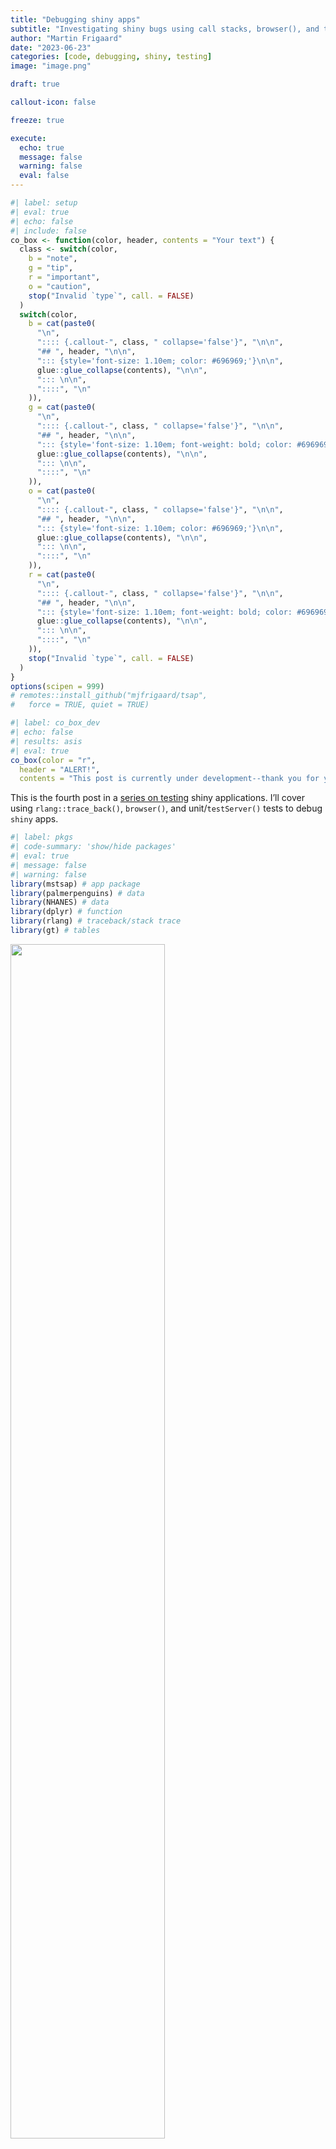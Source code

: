 ```yaml
---
title: "Debugging shiny apps"
subtitle: "Investigating shiny bugs using call stacks, browser(), and tests"
author: "Martin Frigaard"
date: "2023-06-23"
categories: [code, debugging, shiny, testing]
image: "image.png"

draft: true

callout-icon: false

freeze: true

execute:
  echo: true
  message: false
  warning: false
  eval: false
---
```


```r
#| label: setup
#| eval: true 
#| echo: false 
#| include: false
co_box <- function(color, header, contents = "Your text") {
  class <- switch(color,
    b = "note",
    g = "tip",
    r = "important",
    o = "caution",
    stop("Invalid `type`", call. = FALSE)
  )
  switch(color,
    b = cat(paste0(
      "\n",
      ":::: {.callout-", class, " collapse='false'}", "\n\n",
      "## ", header, "\n\n",
      "::: {style='font-size: 1.10em; color: #696969;'}\n\n",
      glue::glue_collapse(contents), "\n\n",
      "::: \n\n",
      "::::", "\n"
    )),
    g = cat(paste0(
      "\n",
      ":::: {.callout-", class, " collapse='false'}", "\n\n",
      "## ", header, "\n\n",
      "::: {style='font-size: 1.10em; font-weight: bold; color: #696969;'}\n\n",
      glue::glue_collapse(contents), "\n\n",
      "::: \n\n",
      "::::", "\n"
    )),
    o = cat(paste0(
      "\n",
      ":::: {.callout-", class, " collapse='false'}", "\n\n",
      "## ", header, "\n\n",
      "::: {style='font-size: 1.10em; color: #696969;'}\n\n",
      glue::glue_collapse(contents), "\n\n",
      "::: \n\n",
      "::::", "\n"
    )),
    r = cat(paste0(
      "\n",
      ":::: {.callout-", class, " collapse='false'}", "\n\n",
      "## ", header, "\n\n",
      "::: {style='font-size: 1.10em; font-weight: bold; color: #696969;'}\n\n",
      glue::glue_collapse(contents), "\n\n",
      "::: \n\n",
      "::::", "\n"
    )),
    stop("Invalid `type`", call. = FALSE)
  )
}
options(scipen = 999)
# remotes::install_github("mjfrigaard/tsap",
#   force = TRUE, quiet = TRUE)
```


```r
#| label: co_box_dev
#| echo: false
#| results: asis
#| eval: true
co_box(color = "r", 
  header = "ALERT!", 
  contents = "This post is currently under development--thank you for your patience.")
```

This is the fourth post in a [series on testing](https://mjfrigaard.github.io/#category=testing) shiny applications. I'll cover using `rlang::trace_back()`, `browser()`, and unit/`testServer()` tests to debug `shiny` apps.

```r
#| label: pkgs
#| code-summary: 'show/hide packages'
#| eval: true 
#| message: false 
#| warning: false
library(mstsap) # app package 
library(palmerpenguins) # data
library(NHANES) # data
library(dplyr) # function
library(rlang) # traceback/stack trace
library(gt) # tables
```


::: {.column-margin}
![](shiny-test-bugs.png){width=70%}
:::

## Bugs!

In [a previous post](https://mjfrigaard.github.io/posts/test-shiny-p3/), I covered writing tests for module server functions in [`tsap`](https://github.com/mjfrigaard/tsap) (*`testServer()` app-package*). I ended that post noting the bug below when running `pkgDataApp()`:

::: {#fig-graph_error_gif_intro}

![App `renderPlot()` error](graph_error.gif){#fig-graph_error_gif_intro width=100%}

Shiny app displaying `Error in [[: Column 'race1' not found in '.data'`
:::


The warning resolves itself without causing the application to crash, but it's displayed in the UI, so leaving it is not an option. In this post, I'm going to discuss using the stack trace and `browse()` to debug a shiny app-package.

## `testServer()` app-package

If you'd like to follow along, you can download `mstsap` [here](https://github.com/mjfrigaard/mstsap/archive/refs/heads/main.zip) or install it using the following: 

```r
#| code-fold: false
#| eval: false
remotes::install_github("mjfrigaard/mstsap",
  force = TRUE, quiet = TRUE)
library(tsap)
```

I'll quickly review the contents of `tsap`. The [`R/` folder](https://github.com/mjfrigaard/tsap/tree/main/R) contains files for the modules: 

```verbatim
#| code-fold: false
#| eval: false
#| echo: true
R/
├── mod_cols.R
├── mod_ds.R
├── mod_pkg.R
└── mod_plot.R
```

-   Each module file has it's own utility function file: 

    ```verbatim
    #| code-fold: false
    #| eval: false
    #| echo: true
    R/
    ├── utils_vars.R
    ├── utils_datasets.R
    ├── utils_pkg.R
    └── utils_scatter.R
    ```


The module functions are split between the `appUI()` and `appServer()` functions.  

```verbatim
#| code-fold: false
#| eval: false
#| echo: true
R/
├── appServer.R # <- _server() module functions
├── appUI.R # <- _ui() module functions
└── pkgDataApp.R # <- standalone app function
```

-   `pkgDataApp()` is a stand-alone app function, which calls `appUI()` and `appServer()`:

    ```verbatim
    #| code-fold: false
    #| eval: false
    #| echo: true
    pkgDataApp <- function() {
        shiny::shinyApp(
          ui = appUI,
          server = appServer)
    
    }
    pkgDataApp()
    ```
    
Each of the modules have tests in the `tests/testthat/` folder: 

```verbatim
#| code-fold: false
#| eval: false
#| echo: true
tests/testthat/
├── test-mod_cols_server.R
├── test-mod_ds_server.R
├── test-mod_pkg_server.R
└── test-mod_plot_server.R
```

-   As do the module utility functions: 

    ```verbatim
    #| code-fold: false
    #| eval: false
    #| echo: true
    tests/testthat
    ├── test-check_binary_vec.R
    ├── test-check_facet_vec.R
    ├── test-get_col_types.R
    ├── test-make_binary_vec.R
    ├── test-make_facet_vec.R
    ├── test-pull_binary_cols.R
    ├── test-pull_cat_cols.R
    ├── test-pull_facet_cols.R
    └── test-pull_numeric_cols.R
    ```


## Modules 

I've created the figure below to illustrate how the modules in `pkgDataApp()` work together: 

:::: {.column-page-inset-right}

::: {#fig-module_flow}

![`tsap` modules](module_flow.png){#fig-module_flow width=100%}

Modules in `tsap::pkgDataApp()`
:::

::::

As you can see, the modules are connected by a chain of reactive values, and each module returns a slightly more complicated reactive value (`character` -> `data.frame`/`tibble` -> `list` ). 

### `mod_pkg`

1. The `mod_pkg` module displays the packages with `data.frame`s or `tibble`s (and returns the package as a reactive character string, `pkg()`)

::: {#fig-mod_pkg_schema}

![`mod_pkg`](mod_pkg_schema.png){#fig-mod_pkg_schema width=70%}


`mod_pkg` in `pkgDataApp()`
:::

### `mod_ds`

2. `mod_ds` renames `pkg()` as `pkg_input()` and uses it to update the `selectInput()` options for the selected package datasets (the selected dataset is returned as a reactive `dataset()`) 

::: {#fig-mod_ds_schema}

![`mod_ds`](mod_ds_schema.png){#fig-mod_ds_schema width=70%}

`mod_pkg` and `mod_ds` in `pkgDataApp()`
:::

### `mod_cols`

3. `mod_cols` receives `dataset()` as `ds_input()` and updates the `selectInput()`s with the columns in the `ds_input()`. Columns are displayed by 'type' (i.e., two numeric columns (`x` and `y`), binary columns (`color`), and a  `facet` column. Then `ds_input()`, the selected columns (`x`, `y`, `color` and `facet`) and graph aesthetics (`size` and `alpha`) are combined and returned as the reactive list `plot_values()`

::: {#fig-mod_cols_schema}

![`mod_cols`](mod_cols_schema.png){#fig-mod_cols_schema width=100%}

`mod_pkg`, `mod_ds`, and `mod_cols` in `pkgDataApp()`
:::


### `mod_plot`

4. `mod_plot` uses `plot_values()` as `plot_inputs()` and a custom `ggplot2` utility function (`gg_color_scatter_facet()`) to render the plot

:::: {.column-body-outset-right}

::: {#fig-mod_plot_schema}

![`mod_plot` in `tsap::pkgDataApp()`](mod_plot_schema.png){#fig-mod_plot_schema width=100%}

`mod_pkg`,`mod_ds`, `mod_cols`, and `mod_plot` modules in `pkgDataApp()`
:::

::::

The `ggplot2` function used to generate the plot (`gg_color_scatter_facet()`) is below:

```r
#| code-fold: true
#| code-summary: 'gg_color_scatter_facet()'
#| eval: false
gg_color_scatter_facet <- function(df, x_var, y_var,
                                col_var = NULL, facet_var = NULL,
                                ...) {
  # missing both color and facet vars
  if (is.null(col_var) & is.null(facet_var)) {
      ggplot2::ggplot(
        data = df,
        mapping = ggplot2::aes(
          x = .data[[x_var]], 
          y = .data[[y_var]])
      ) +
        ggplot2::geom_point(...) +
        # add labels
        ggplot2::labs(
          title = make_x_y_title(
            x = x_var, y = y_var),
          x = stringr::str_replace_all(
            snakecase::to_title_case(x_var), "_", " "
          ),
          y = stringr::str_replace_all(
            snakecase::to_title_case(y_var), "_", " "
          )
        ) +
        ggplot2::theme_minimal() +
        ggplot2::theme(legend.position = "bottom")


    # no facet, but has color
  } else if (!is.null(col_var) & is.null(facet_var)) {

      ggplot2::ggplot(
        data = df,
        mapping = ggplot2::aes(
          x = .data[[x_var]], 
          y = .data[[y_var]])
      ) +
        # add ... for alpha and size passed to points
        ggplot2::geom_point(
          ggplot2::aes(
            colour = .data[[col_var]], 
            group = .data[[col_var]]),
            ...
        ) +
        # add labels
        ggplot2::labs(
          title = make_x_y_color_title(
            x = x_var, y = y_var, color = col_var),
          x = stringr::str_replace_all(
            snakecase::to_title_case(x_var), "_", " "
          ),
          y = stringr::str_replace_all(
            snakecase::to_title_case(y_var), "_", " "
          ),
          color = stringr::str_replace_all(
            snakecase::to_title_case(col_var), "_", " "
          )
        ) +
        ggplot2::theme_minimal() +
        ggplot2::theme(legend.position = "bottom")

    # no color, but has facet
  } else if (is.null(col_var) & !is.null(facet_var)) {

      ggplot2::ggplot(
        data = df,
        mapping = ggplot2::aes(
          x = .data[[x_var]], 
          y = .data[[y_var]])
      ) +
        # add ... for alpha and size passed to points
        ggplot2::geom_point(...) +
        # add facet layer
        ggplot2::facet_wrap(ggplot2::vars(.data[[facet_var]])) +
        # add labels
        ggplot2::labs(
          title = make_x_y_title(
            x = x_var, y = y_var),
          x = stringr::str_replace_all(
            snakecase::to_title_case(x_var), "_", " "
          ),
          y = stringr::str_replace_all(
            snakecase::to_title_case(y_var), "_", " "
          )
        ) +
        ggplot2::theme_minimal() +
        ggplot2::theme(legend.position = "bottom")

  } else {

      # has both color and facet vars
      ggplot2::ggplot(
        data = df,
        mapping = ggplot2::aes(
          x = .data[[x_var]],
          y = .data[[y_var]])
      ) +
        # points layer
        # add ... for alpha and size passed to points
        ggplot2::geom_point(
          ggplot2::aes(
            colour = .data[[col_var]],
            group = .data[[col_var]]), ...
        ) +
        # add facet layer
        ggplot2::facet_wrap(ggplot2::vars(.data[[facet_var]])) +
        # add labels
        ggplot2::labs(title =
            make_x_y_col_facet_title(x = x_var,
                                     y = y_var,
                                     color = col_var,
                                     facets = facet_var),
          x = stringr::str_replace_all(
            snakecase::to_title_case(x_var), "_", " "
          ),
          y = stringr::str_replace_all(
            snakecase::to_title_case(y_var), "_", " "
          ),
          color = stringr::str_replace_all(
            snakecase::to_title_case(col_var), "_", " "
          ),
          group = stringr::str_replace_all(
            snakecase::to_title_case(facet_var), "_", " "
          )
        ) +
        ggplot2::theme_minimal() +
        ggplot2::theme(legend.position = "bottom")

  }
}

```


## Stack trace

During development, the warning below is printed to the **Console** when I change the package input of `tsap::pkgDataApp()`:

::: {style='font-size: 1.10em; font-weight: bold;'}

`# Warning: Error in [[: Column 'race1' not found in '.data'.`

:::

Below the warning, the **Console** also prints the following abbreviated numbered list of items: 

::: {style='font-size: 0.90em;'}

```verbatim
#| eval: false
#| code-fold: show
#| code-summary: 'show/hide stack trace from console'
Warning: Error in [[: Column `race1` not found in `.data`.
  202: <Anonymous>
  201: signalCondition
  200: signal_abort
  199: abort
  198: abort_data_pronoun
  197: data_pronoun_get
  196: [[.rlang_data_pronoun
  195: [[
  194: eval_tidy
  189: FUN
  188: lapply
  185: FUN
  184: lapply
  181: combine_vars
  180: compute_layout
  179: self$facet$compute_layout
  178: setup
  177: layout$setup
  176: ggplot_build.ggplot
  174: print.ggplot
  169: func
  167: f
  166: Reduce
  157: do
  156: hybrid_chain
  128: drawPlot
  114: <reactive:plotObj>
   98: drawReactive
   85: renderFunc
   84: output$plot-graph
    3: runApp
    2: print.shiny.appobj
    1: <Anonymous>
```

:::

The output above is referred to as a [stack trace (or traceback)](https://en.wikipedia.org/wiki/Stack_trace?oldformat=true), which is a report that provides information about a function call (or sequence of calls) at a certain point. The numbered items are 'frames', and collectively they're referred to as the ['call stack' or 'stack frame'](https://en.wikipedia.org/wiki/Call_stack).

::: {.callout-note icon=false collapse='true'}

## Stack traces in shiny

Believe it or not, the output shown above actually isn't the *full* stack trace for the error--`shiny` performs some post-processing to trim it down. If you'd like to view the full stack trace for the warning, try setting `options(shiny.fullstacktrace = TRUE)` before running your application.

:::

A stack trace is usually generated when an error occurs, and it gives developers a snapshot of the function calls preceding the error.

### Stack traces in R

The output above is automatically returned to the **Console** while if you're developing a shiny app in RStudio, but I'll cover two methods for manually creating a stack trace from an error. 

#### `traceback()`

In base R, you can generate a stack trace by calling the `traceback()` function directly following the error. 

I'll use `gg_color_scatter_facet()` in the code chunk below, but I've written it to reproduce the error I'm seeing above (i.e., the variable arguments are from the `NHANES::NHANES` data, but the `df` argument has been changed to `palmerpenguins::penguins`). 

I'll pass the `gg_color_scatter_facet()` call in to the **Console:**

```r
#| error: true
#| code-fold: show
#| code-summary: 'ggplot2 error with traceback()'
#| eval: true
tsap::gg_color_scatter_facet(
  df = janitor::clean_names(palmerpenguins::penguins),
  x_var = "poverty",
  y_var = "weight",
  col_var = "survey_yr",
  facet_var = "race1",
  alpha = 1 / 3,
  size = 2)
```

After the error, I call `traceback()`:

```r
#| eval: false
#| code-fold: false
traceback()
```

The output from `traceback()` is below: 

::: {style="font-size: 0.90em;"}

```bash
#| eval: false
#| code-fold: show 
#| code-summary: 'show/hide traceback() output'
29: stop(fallback)
28: signal_abort(cnd, .file)
27: abort(msg, "rlang_error_data_pronoun_not_found", call = call)
26: abort_data_pronoun(x, call = y)
25: data_pronoun_get(x, i, call = I(call("[[", quote(.data), substitute(i))))
24: `[[.rlang_data_pronoun`(.data, "race1")
23: .data[["race1"]]
22: eval_tidy(facet, mask)
21: doTryCatch(return(expr), name, parentenv, handler)
20: tryCatchOne(expr, names, parentenv, handlers[[1L]])
19: tryCatchList(expr, classes, parentenv, handlers)
18: tryCatch(eval_tidy(facet, mask), ggplot2_missing_facet_var = function(e) NULL)
17: FUN(X[[i]], ...)
16: lapply(facets, eval_facet, data, possible_columns = possible_columns)
15: vapply(x, is.null, logical(1))
14: compact(lapply(facets, eval_facet, data, possible_columns = possible_columns))
13: FUN(X[[i]], ...)
12: lapply(data, eval_facets, facets = vars, possible_columns = possible_columns)
11: vapply(x, is.null, logical(1))
10: compact(lapply(data, eval_facets, facets = vars, possible_columns = possible_columns))
9: combine_vars(data, params$plot_env, vars, drop = params$drop)
8: compute_layout(..., self = self)
7: self$facet$compute_layout(data, self$facet_params)
6: setup(..., self = self)
5: layout$setup(data, plot$data, plot$plot_env)
4: ggplot_build.ggplot(x)
3: ggplot_build(x)
2: print.ggplot(x)
1: (function (x, ...) 
   UseMethod("print"))(x)
```

:::

The output from `traceback()` is a [pairlist](https://cran.r-project.org/doc/manuals/r-release/R-lang.html#Pairlist-objects), and it contains the "[stack of the last uncaught errors](https://stat.ethz.ch/R-manual/R-devel/library/base/html/traceback.html)." 

::: {.callout-tip icon=false collapse='true'}

## Adding `traceback()` to `.Rprofile`

If you'd like to view the `traceback()` output whenever an error occurs, you can add the following to your `.Rprofile`:

```r
#| eval: false
#| echo: true
#| code-fold: false
options(error = traceback)
```

Read more debugging tips in the [Posit support documentation](https://support.posit.co/hc/en-us/articles/200713843#using-the-debugger). 

:::

If the output from `traceback()` is too large to read in the **Console**, I'll store it and use `grep()` or [`stringr::str_view_all()`](https://stringr.tidyverse.org/) to explore its contents: 

```r
#| label: bug
#| eval: true 
#| echo: false
bug <- pairlist("stop(fallback)", "signal_abort(cnd, .file)", "abort(msg, \"rlang_error_data_pronoun_not_found\", call = call)", "abort_data_pronoun(x, call = y)", "data_pronoun_get(x, i, call = I(call(\"[[\", quote(.data), substitute(i))))", "`[[.rlang_data_pronoun`(.data, \"race1\")", ".data[[\"race1\"]]", "eval_tidy(facet, mask)", "doTryCatch(return(expr), name, parentenv, handler)", "tryCatchOne(expr, names, parentenv, handlers[[1L]])", "tryCatchList(expr, classes, parentenv, handlers)", "tryCatch(eval_tidy(facet, mask), ggplot2_missing_facet_var = function(e) NULL)", "FUN(X[[i]], ...)", "lapply(facets, eval_facet, data, possible_columns = possible_columns)", "vapply(x, is.null, logical(1))", "compact(lapply(facets, eval_facet, data, possible_columns = possible_columns))", "FUN(X[[i]], ...)", "lapply(data, eval_facets, facets = vars, possible_columns = possible_columns)", "vapply(x, is.null, logical(1))", "compact(lapply(data, eval_facets, facets = vars, possible_columns = possible_columns))", "combine_vars(data, params$plot_env, vars, drop = params$drop)", "compute_layout(..., self = self)", "self$facet$compute_layout(data, self$facet_params)", "setup(..., self = self)", "layout$setup(data, plot$data, plot$plot_env)", "ggplot_build.ggplot(x)", "ggplot_build(x)", "print.ggplot(x)", c("(function (x, ...) ", 
"UseMethod(\"print\"))(x)"))
```


```r
#| eval: false 
#| echo: true
#| code-fold: false
bug <- traceback()
```

Below I'll narrow the stack trace down to the terms I see in the UI (like `.data` and `race1`): 

```r
#| eval: true 
#| echo: true
#| code-fold: false 
library(stringr) 
stringr::str_view_all(
  string = unlist(bug), 
  pattern = "\\.data|race1", 
  match = TRUE)
```

#### `rlang::last_trace()`

When I entered the previous call to `gg_color_scatter_facet()` in the **Console**, there was a suggestion to run `rlang::last_trace()`: 

```verbatim
#| eval: false
#| code-fold: false
Run `rlang::last_trace()` to see where the error occurred.
```

`last_trace()` is similar to `traceback()`, but prints the stack trace in a hierarchical tree structure: 

```r
#| eval: false
#| code-fold: false
rlang::last_trace()
```

::: {style="font-size: 0.90em;"}

```bash
#| eval: false
#| code-fold: show
#| code-summary: 'show/hide rlang::last_trace() output'
<error/rlang_error_data_pronoun_not_found>
Error in `.data[["race1"]]`:
! Column `race1` not found in `.data`.
---
Backtrace:
     ▆
  1. ├─base (local) `<fn>`(x)
  2. ├─ggplot2:::print.ggplot(x)
  3. │ ├─ggplot2::ggplot_build(x)
  4. │ └─ggplot2:::ggplot_build.ggplot(x)
  5. │   └─layout$setup(data, plot$data, plot$plot_env)
  6. │     └─ggplot2 (local) setup(..., self = self)
  7. │       └─self$facet$compute_layout(data, self$facet_params)
  8. │         └─ggplot2 (local) compute_layout(..., self = self)
  9. │           └─ggplot2::combine_vars(data, params$plot_env, vars, drop = params$drop)
 10. │             ├─ggplot2:::compact(lapply(data, eval_facets, facets = vars, possible_columns = possible_columns))
 11. │             │ └─base::vapply(x, is.null, logical(1))
 12. │             └─base::lapply(data, eval_facets, facets = vars, possible_columns = possible_columns)
 13. │               └─ggplot2 (local) FUN(X[[i]], ...)
 14. │                 ├─ggplot2:::compact(lapply(facets, eval_facet, data, possible_columns = possible_columns))
 15. │                 │ └─base::vapply(x, is.null, logical(1))
 16. │                 └─base::lapply(facets, eval_facet, data, possible_columns = possible_columns)
 17. │                   └─ggplot2 (local) FUN(X[[i]], ...)
 18. │                     ├─base::tryCatch(eval_tidy(facet, mask), ggplot2_missing_facet_var = function(e) NULL)
 19. │                     │ └─base (local) tryCatchList(expr, classes, parentenv, handlers)
 20. │                     │   └─base (local) tryCatchOne(expr, names, parentenv, handlers[[1L]])
 21. │                     │     └─base (local) doTryCatch(return(expr), name, parentenv, handler)
 22. │                     └─rlang::eval_tidy(facet, mask)
 23. ├─race1
 24. ├─rlang:::`[[.rlang_data_pronoun`(.data, "race1")
 25. │ └─rlang:::data_pronoun_get(...)
 26. └─rlang:::abort_data_pronoun(x, call = y)

```

:::

Both `traceback()` and `last_trace()` print each preceding function call before the error. I prefer using `rlang::last_trace()` because I find the tree output to be easier to read. However, I usually follow the second piece of advice from the **Console** output and set `drop` to `FALSE`:

```verbatim
#| eval: false
#| code-fold: true 
Run rlang::last_trace(drop = FALSE) to see 1 hidden frame.
```

By default, `last_trace()` will `drop` technical function calls, but I like to see *all* of the calls in a stack trace, so I usually change `drop` to `FALSE`. 

```r
#| eval: false
#| code-fold: false
rlang::last_trace(drop = FALSE)
```

After changing `drop` to `FALSE` I can see one additional frame in the stack (I've omitted frames `1.` through `22.`, but you can see frame `27.` has been added below).

::: {style="font-size: 0.90em;"}

```bash
#| eval: false
#| code-fold: false 
<error/rlang_error_data_pronoun_not_found>
Error in `.data[["race1"]]`:
! Column `race1` not found in `.data`.
---
Backtrace:
     ▆
 23. ├─race1
 24. ├─rlang:::`[[.rlang_data_pronoun`(.data, "race1")
 25. │ └─rlang:::data_pronoun_get(...)
 26. └─rlang:::abort_data_pronoun(x, call = y)
 27.   └─rlang::abort(msg, "rlang_error_data_pronoun_not_found", call = call)
```

:::

### What did I expect?

I generally try to write code that executes without errors, so the output from `traceback()` or `last_trace()` is always a little bewildering. I never know *exactly* what I'm looking for in the stack trace (if so, I would've written the code to avoid encountering it), but I like to start with a clear understanding of the behavior I'm expecting the function to perform. 

In this case, I'm expecting the data (in `mod_ds`) and columns (in `mod_cols`) to update in `plot_values()` when I change the package input to `palmerpenguins`:

::: {#fig-mods_pkg_ds_cols}

![Changes to package, data and columns](mods_pkg_ds_cols.png){#fig-mods_pkg_ds_cols width=100%}

Updating package input, data, and columns
:::

The updated `plot_values()` reactive list is passed to the `plot_inputs` argument `mod_plot` (where the graph is rendered). 

I've included the call to `renderPlot()` with `gg_color_scatter_facet()` in the code block below for reference: 

```r
#| eval: false
#| code-fold: false 
 output$graph <- shiny::renderPlot({
    gg_color_scatter_facet(
        df = plot_inputs()$df,
        x_var = plot_inputs()$x_var,
        y_var = plot_inputs()$y_var,
        col_var = plot_inputs()$col_var,
        facet_var = plot_inputs()$facet_var,
        alpha = plot_inputs()$alpha,
        size = plot_inputs()$size)
   })
```


### What happened instead? 

The error I'm seeing is telling me there is something wrong with the facet variable in `mod_plot`:

``` r
Error in `.data[["race1"]]`:
! Column `race1` not found in `.data`.
```

`race1` is the facet variable from the `NHANES` data, so I am assuming the `plot_inputs()` list isn't updating when I change `input$pkg` in `mod_pkg` to `palmerpenguins`. 

::: {#fig-default_nhanes_vars}

![Default `NHANES::NHANES` data and columns](default_nhanes_vars.png){#fig-default_nhanes_vars width=100%}

`pkgDataApp()` automatically loads with `NHANES::NHANES`
:::


the `plot_values()` list would contain the updated `penguins` data (from `mod_ds`), and the `penguins` columns (from `mod_cols`). 

If the `penguins` data is updated in `plot_values()` *before* the columns and graph aesthetics, then why is the facet variable causing the error? 

::: {#fig-mods_pkg_ds_cols_warn_plot}

![Possible location of bug in `pkgDataApp()`](mods_pkg_ds_cols_warn_plot.png){#fig-mods_pkg_ds_cols_warn_plot width=100%}


Location of bug in `pkgDataApp()`?
:::

There are hints to what is causing the warning/error in the call stack. Frame `1.` through `.6` of show the initialization of the `ggplot2` graph, but frame `.7` references the facet layout: 

```bash
#| eval: false
#| code-fold: false 
Backtrace:
     ▆
  1. ├─base (local) `<fn>`(x)
  2. ├─ggplot2:::print.ggplot(x)
  3. │ ├─ggplot2::ggplot_build(x)
  4. │ └─ggplot2:::ggplot_build.ggplot(x)
  5. │   └─layout$setup(data, plot$data, plot$plot_env)
  6. │     └─ggplot2 (local) setup(..., self = self)
  7. │       └─self$facet$compute_layout(data, self$facet_params)
```


Frame `.7` is a hint because it tells me where/when the facet layer is referenced in the call stack.

If I look down to frame `23.`, I see `race1` (the facet variable) and the data masking method used to find the facet variable in the custom `ggplot2` function (`.data[[facet_var]]`):

```bash
#| eval: false
#| code-fold: false 
Backtrace:
     ▆
 22. │                     └─rlang::eval_tidy(facet, mask)
 23. ├─race1
 24. ├─rlang:::`[[.rlang_data_pronoun`(.data, "race1")
 25. │ └─rlang:::data_pronoun_get(...)
 26. └─rlang:::abort_data_pronoun(x, call = y)
```

The stack ends in a call to `rlang::abort_data_pronoun()` (because `race1` isn't in `.data`).

#### Check (and re-check) function 

The order of the frames in the stack trace is counter-intuitive, because the facet variable (`.data[[facet_var]]`) is added to the `ggplot2` graph *after* the x, y, and color variables (*I've included this portion of `gg_color_scatter_facet()` below*):

```r
#| eval: false
#| code-fold: false 
# has both color and facet vars
      ggplot2::ggplot(
        data = df,
        mapping = ggplot2::aes(
          x = .data[[x_var]],
          y = .data[[y_var]])
      ) +
        # points layer
        # add ... for alpha and size passed to points
        ggplot2::geom_point(
          ggplot2::aes(
            colour = .data[[col_var]],
            group = .data[[col_var]]), ...
        ) +
        # add facet layer
        ggplot2::facet_wrap(ggplot2::vars(.data[[facet_var]])) +
        # add labels 
        # ...
```

1. The `x` and `y` are in the initial `aes()` layer    
2. The `colour` layer is added with the `geom_point()`    
3. Finally, the facet variable is added in the `facet_wrap()` layer


When I change the package input in `mod_pkg`, I'm assuming the `plot_values()` list is updated with the `penguins` data, followed by the column arguments from `mod_cols`.

But the column values are still from the `NHANES` data, which is triggering the warning. The warning/error is eventually resolved when the `penguins` column inputs make their way from `mod_cols` to `mod_plot` (where the plot is rendered).

## Using the debugger 

Now I'm ready to experiment with `plot_values` and `gg_color_scatter_facet()` in the debugger: 

1.  Below I've create `plot_values_test`, with `penguins` assigned to `df`, and the `NHANES` columns assigned to the column arguments: 

    ```r
    #| eval: true
    #| code-fold: false 
    plot_values_test <- list(
      # data from palmerpenguins::penguins
      df = janitor::clean_names(palmerpenguins::penguins),
      # columns from NHANES::NHANES
      x_var = "poverty",
      y_var = "weight",
      col_var = "survey_yr",
      facet_var = "race1",
      size = 2L,
      alpha = 0.75
    )
    ```

2.  I'll pass the `plot_values_test` list to the `gg_color_scatter_facet()` function, but with a call to `browser()`: 

    ```.r
    source("~/tsap/R/utils_scatter.R")
    Called from: gg_color_scatter_facet(
      df = plot_values_test$df, 
      x_var = plot_values_test$x_var, 
      y_var = plot_values_test$y_var, 
      col_var = plot_values_test$col_var, 
      facet_var = plot_values_test$facet_var, 
      alpha = plot_values_test$alpha, 
      size = plot_values_test$size)
    ```

### Inside the function


The first few steps take me through the control flow in `gg_color_scatter_facet()`. 

```.r
# are both col_var and facet_var NULL?
Browse[1]> n
debug at ~/tsap/R/utils_scatter.R#452: if (is.null(col_var) & is.null(facet_var)) {
```

```.r
# facet_var NULL? 
Browse[2]> n
debug at ~/tsap/R/utils_scatter.R#452: if (!is.null(col_var) & is.null(facet_var)) {
```

At this step, I can see the values for `col_var` and `facet_var` are present in the function **Environment**: 

::: {#fig-env_vars_col_facet}

![Function variables in `gg_color_scatter_facet()`](env_vars_col_facet.png){#fig-env_vars_col_facet width=100%}

Color and facet variables in `gg_color_scatter_facet()`
:::

I continue stepping through the control flow until I arrive at the `ggplot2` function: 

```.r
# col_var NULL?
Browse[2]> n
debug at ~/tsap/R/utils_scatter.R#452: if (is.null(col_var) & !is.null(facet_var)) {
```

When I arrive at the `ggplot2` functions, I'll see this code highlighted in the **Source** pane, 

::: {#fig-debugger_ggplot2}

![Function variables in `gg_color_scatter_facet()`](debugger_ggplot2.png){#fig-debugger_ggplot2 width=75%}

`ggplot2` code in `gg_color_scatter_facet()`
:::

When I attempt to execute this step, I see the error: 

### Confirmation!

```.r
Browse[2]> n
Error in `.data[["race1"]]`:
! Column `race1` not found in `.data`.
Run `rlang::last_trace()` to see where the error occurred.
```

The error in the debugger tells me that when I update the package in `mod_pkg`, the dataset (from `mod_ds`) is updated in `plot_values()` *before* the column values (from `mod_cols`). 

This explains why the error I'm seeing is referring to data masking (`.data[["race1"]]`), because in `gg_color_scatter_facet()`, when `.data` changes to `penguins`, the `facet_var` is still `race1`. 

## Solution 1

I have a few options for dealing with this warning. I can rewrite the custom `ggplot2` function to only execute if all of the column arguments are present in `.data`. This can be implemented using something like `graph_check()` below:

```r
#| eval: true
#| code-fold: false
graph_check <- function(df, x_var, y_var, col_var = NULL, facet_var = NULL, ...)
if (sum(c(x_var, y_var, col_var, facet_var) %in% names(df)) == 4) {
  cli::cli_alert_success("Plot renders") 
} else {
  cli::cli_alert_warning("Columns not in .data") 
}
```

`graph_check()` will search the names of `df` to confirm the values provided in the column arguments are present. 

I can confirm this with `plot_values_test` (the list with `penguins` data and `NHANES` columns) and `plot_values` (a list with `NHANES` data and columns).

-   Check mismatched data and columns: 

    ```r
    #| eval: true
    #| code-fold: false
    graph_check(
      df = plot_values_test$df,
      x_var = plot_values_test$x_var,
      y_var = plot_values_test$y_var,
      col_var = plot_values_test$col_var,
      facet_var = plot_values_test$facet_var,
      alpha = plot_values_test$alpha,
      size = plot_values_test$size
    )
    ```
    ```
    ! Columns not in .data
    ```
    
    -   Create correct `plot_values` list: 

    ```r
    #| eval: true
    #| code-fold: false
    plot_values <- list(
      df = janitor::clean_names(NHANES::NHANES),
      x_var = "poverty",
      y_var = "weight",
      col_var = "survey_yr",
      facet_var = "race1",
      size = 2L,
      alpha = 0.75
    )
    ```
    
    -   Confirm `graph_check()`:

    ```r
    #| eval: true
    #| code-fold: false
    graph_check(
      df = plot_values$df,
      x_var = plot_values$x_var,
      y_var = plot_values$y_var,
      col_var = plot_values$col_var,
      facet_var = plot_values$facet_var,
      alpha = plot_values$alpha,
      size = plot_values$size
    )
    ```
    ```
    ✔ Plot renders
    ```

I can also separate the graph aesthetic *variables* (`x_var`, `y_var`, `col_var`, and `facet_var`) from the two graph aesthetic *values* (`alpha` and `size`). I've implemented this solution in the `mod_vars` and `mod_graph` modules, which you can view below: 

```r
#| eval: false
#| code-fold: true 
#| code-summary: 'show/hide mod_vars'
mod_vars_ui <- function(id) {
  ns <- shiny::NS(id)
  shiny::tagList(
    shiny::fluidRow(
      column(
        width = 6,
        shiny::selectInput(
          inputId = ns("x"),
          label = "X variable:",
          choices = NULL
        ),
        shiny::selectInput(
          inputId = ns("y"),
          label = "Y variable:",
          choices = NULL
        )
      ),
      column(
        6,
        shiny::selectInput(
          inputId = ns("col"),
          label = "Color variable:",
          choices = NULL
        ),
        shiny::selectInput(
          inputId = ns("facet"),
          label = "Facet variable:",
          choices = NULL
        )
      )
    )
  )
}
mod_vars_server <- function(id, ds_input) {
  shiny::moduleServer(id, function(input, output, session) {
    pkg_data <- shiny::reactive({
      janitor::clean_names(ds_input())
    }) |>
      shiny::bindEvent(ds_input(),
        ignoreNULL = TRUE
      )

    shiny::observe({
      num_vars <- pull_numeric_cols(df = pkg_data())
      shiny::updateSelectInput(session,
        inputId = "x",
        choices = num_vars,
        selected = num_vars[1]
      )
    }) |>
      shiny::bindEvent(pkg_data(),
        ignoreNULL = TRUE
      )

    shiny::observe({
      num_vars <- pull_numeric_cols(df = pkg_data())
      shiny::updateSelectInput(session,
        inputId = "y",
        choices = num_vars,
        selected = num_vars[2]
      )
    }) |>
      shiny::bindEvent(pkg_data(),
        ignoreNULL = TRUE
      )

    shiny::observe({
      col_vars <- pull_binary_cols(df = pkg_data())
      shiny::updateSelectInput(session,
        inputId = "col",
        choices = col_vars,
        selected = col_vars[1]
      )
    }) |>
      shiny::bindEvent(pkg_data(),
        ignoreNULL = TRUE
      )

    shiny::observe({
      facet_vars <- pull_facet_cols(df = pkg_data())
      shiny::updateSelectInput(session,
        inputId = "facet",
        choices = facet_vars,
        selected = facet_vars[1]
      )
    }) |>
      shiny::bindEvent(pkg_data(),
        ignoreNULL = TRUE
      )

    df_vars <- shiny::reactive({
      cols <- c(input$x, input$y, input$col, input$facet)
      if (sum(cols %in% names(pkg_data())) == 4) {
        dplyr::select(
          .data = pkg_data(),
          dplyr::all_of(c(
            input$x, input$y,
            input$col, input$facet
          ))
        )
      }
    }) |>
      shiny::bindEvent(
        c(
          pkg_data(),
          input$x, input$y,
          input$col, input$facet
        ),
        ignoreNULL = TRUE
      )
    return(
      shiny::reactive({
        cols <- c(input$x, input$y, input$col, input$facet)
        if (sum(cols %in% names(pkg_data())) == 4) {
          dplyr::select(
            .data = pkg_data(),
            dplyr::all_of(c(
              input$x, input$y,
              input$col, input$facet
            ))
          )
        }
      }) |>
        shiny::bindEvent(
          c(
            pkg_data(),
            input$x, input$y,
            input$col, input$facet
          ),
          ignoreNULL = TRUE
        )
    )
  })
}
```


```r
#| eval: false
#| code-fold: true 
#| code-summary: 'show/hide mod_graph'
mod_graph_ui <- function(id) {
  ns <- shiny::NS(id)
  shiny::tagList(
    shiny::fluidRow(
      shiny::column(
        width = 6,
        shiny::sliderInput(
          inputId = ns("alpha"),
          label = "Point opacity:",
          min = 0, max = 1, step = 0.1,
          value = 0.7)
        ),
      shiny::column(
        width = 6,
        shiny::sliderInput(
          inputId = ns("size"),
          label = "Point size:",
          min = 0, max = 5,
          step = 0.2,
          value = 3)
        )
    ),
    shiny::fluidRow(
      shiny::column(
        width = 12,
        shiny::plotOutput(outputId = ns("graph"))
      )
    )
  )
}
mod_graph_server <- function(id, graph_inputs) {

  shiny::moduleServer(id, function(input, output, session) {

        output$vals <- shiny::renderPrint({
            c(input$alpha, input$size)
           }) |>
          shiny::bindEvent(graph_inputs(),
                           ignoreNULL = TRUE)

          shiny::observe({
              output$graph <- shiny::renderPlot({
                 gg_scatter_color_facet(
                     df = graph_inputs(),
                     x_var = names(graph_inputs())[1],
                     y_var = names(graph_inputs())[2],
                     col_var = names(graph_inputs())[3],
                     facet_var = names(graph_inputs())[4],
                     alpha = input$alpha,
                     size = input$size)
                })
              }) |>
             shiny::bindEvent(graph_inputs(),
                              input$alpha, input$size,
                              ignoreNULL = TRUE)

  })
}
```

These are added to `appUI()` and `appServer()` the same way I used the `mod_cols` and `mod_plot` modules, and results in the following:

::: {#fig-mod_vars_graph}

![`mod_vars` and `mod_graph` in `pkgDataApp()` error](mod_vars_graph.gif){#fig-mod_vars_graph width=100%}

Shiny app displaying `mod_vars` and `mod_graph`
:::

I can see the warning/error is no longer displayed in UI or the **Console.**

## Solution 2

A second option is using the [`gargoyle` package](https://github.com/ColinFay/gargoyle) from Colin Fay. This package is designed to provide 'Event-Based Structures for Shiny', and it works like so: 

In `appServer()`, I use `gargoyle::init()` to initiate a series of 'trigger flags' and a environment (`env_vars`) to store the function values: 

```r
#| eval: false 
#| code-fold: false 
#| echo: true
gargoyle::init("tf_ds", "tf_cols", "tf_plot")
env_vars <- new.env()
```

Then I use `gargoyle::trigger()` and `gargoyle::watch()` to link the modules together in a 'reactive daisy-chain':

```r
# pkg module ----
shiny::observe({
  env_vars$pkg <- mod_pkg_server("pkg")
  return(env_vars$pkg)
  gargoyle::trigger("tf_ds")
}) |>
  shiny::bindEvent(env_vars)

# dataset module ----
shiny::observe({
  env_vars$dataset <- mod_ds_server("ds",
    pkg_input = env_vars$pkg
  )
  return(env_vars$dataset)
  gargoyle::trigger("tf_cols")
}) |>
  shiny::bindEvent(
    gargoyle::watch("tf_ds")
  )

# column select module ----
shiny::observe({
  env_vars$plot_values <- mod_cols_server(
    id = "cols",
    ds_input = env_vars$dataset
  )
  return(env_vars$plot_values)
  gargoyle::trigger("tf_plot")
}) |>
  shiny::bindEvent(
    gargoyle::watch("tf_cols")
  )

# plot module ----
shiny::observe({
  mod_plot_server("plot",
    ds_input = env_vars$dataset,
    col_inputs = env_vars$plot_values
  )
}) |>
  shiny::bindEvent(
    gargoyle::watch("tf_plot")
  )
```

I've deployed a version of this application [here in showcase mode](https://mjfrigaard.shinyapps.io/gartsap/) so you can review the modules, ui, and server. 


